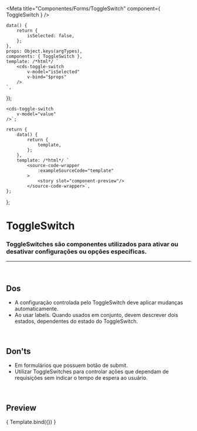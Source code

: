 
<Meta
	title="Componentes/Forms/ToggleSwitch"
	component={ ToggleSwitch }
/>

	data() {
		return {
			isSelected: false,
		};
	},
	props: Object.keys(argTypes),
	components: { ToggleSwitch },
	template: /*html*/ `
		<cds-toggle-switch
			v-model="isSelected"
			v-bind="$props"
		/>
	`,
});

	<cds-toggle-switch
		v-model="value"
	/>`;

	return {
		data() {
			return {
				template,
			};
		},
		template: /*html*/ `
			<source-code-wrapper
				:exampleSourceCode="template"
			>
				<story slot="component-preview"/>
			</source-code-wrapper>`,
	};
};

# ToggleSwitch

### ToggleSwitches são componentes utilizados para ativar ou desativar configurações ou opções específicas. 

---
<br />

## Dos
- A configuração controlada pelo ToggleSwitch deve aplicar mudanças automaticamente.
- Ao usar labels. Quando usados em conjunto, devem descrever dois estados, dependentes do estado do ToggleSwitch.

<br />

## Don'ts
- Em formulários que possuem botão de submit.
- Utilizar ToggleSwitches para controlar ações que dependam de requisições sem indicar o tempo de espera ao usuário.

<br />

## Preview

<Canvas>
	<Story
		name="Switch"
		decorators={[docsDecorator]}
		args={{
			value: false,
		}}
	>
		{ Template.bind({}) }
	</Story>
</Canvas>

<ArgsTable story="Switch" />
